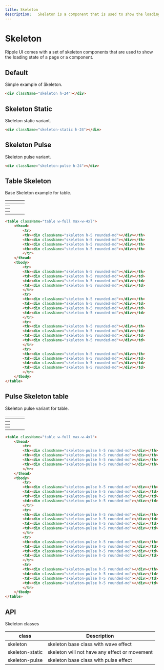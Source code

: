 ```yaml
---
title: Skeleton
description:   Skeleton is a component that is used to show the loading state of a page or a component.
---
```


# Skeleton

Ripple UI comes with a set of skeleton components that are used to show the loading state of a page or a component.

## Default

Simple example of Skeleton.

<div className="skeleton h-24"></div>

```html
<div className="skeleton h-24"></div>
```


## Skeleton Static

Skeleton static variant.

<div className="skeleton-static h-24"></div>

```html
<div className="skeleton-static h-24"></div>
```

## Skeleton Pulse

Skeleton pulse variant.

<div className="skeleton-pulse h-24"></div>

```html
<div className="skeleton-pulse h-24"></div>
```

## Table Skeleton

Base Skeleton example for table.

<table className="table w-full max-w-4xl">
    <thead>
        <tr>
        <th><div className="skeleton h-5 rounded-md"></div></th>
        <th><div className="skeleton h-5 rounded-md"></div></th>
        <th><div className="skeleton h-5 rounded-md"></div></th>
        <th><div className="skeleton h-5 rounded-md"></div></th>
        </tr>
    </thead>
    <tbody>
        <tr>
        <th><div className="skeleton h-5 rounded-md"></div></th>
        <td><div className="skeleton h-5 rounded-md"></div></td>
        <td><div className="skeleton h-5 rounded-md"></div></td>
        <td><div className="skeleton h-5 rounded-md"></div></td>
        </tr>
        <tr>
        <th><div className="skeleton h-5 rounded-md"></div></th>
        <td><div className="skeleton h-5 rounded-md"></div></td>
        <td><div className="skeleton h-5 rounded-md"></div></td>
        <td><div className="skeleton h-5 rounded-md"></div></td>
        </tr>
        <tr>
        <th><div className="skeleton h-5 rounded-md"></div></th>
        <td><div className="skeleton h-5 rounded-md"></div></td>
        <td><div className="skeleton h-5 rounded-md"></div></td>
        <td><div className="skeleton h-5 rounded-md"></div></td>
        </tr>
        <tr>
        <th><div className="skeleton h-5 rounded-md"></div></th>
        <td><div className="skeleton h-5 rounded-md"></div></td>
        <td><div className="skeleton h-5 rounded-md"></div></td>
        <td><div className="skeleton h-5 rounded-md"></div></td>
        </tr>
    </tbody>
</table>

```html
<table className="table w-full max-w-4xl">
    <thead>
        <tr>
        <th><div className="skeleton h-5 rounded-md"></div></th>
        <th><div className="skeleton h-5 rounded-md"></div></th>
        <th><div className="skeleton h-5 rounded-md"></div></th>
        <th><div className="skeleton h-5 rounded-md"></div></th>
        </tr>
    </thead>
    <tbody>
        <tr>
        <th><div className="skeleton h-5 rounded-md"></div></th>
        <td><div className="skeleton h-5 rounded-md"></div></td>
        <td><div className="skeleton h-5 rounded-md"></div></td>
        <td><div className="skeleton h-5 rounded-md"></div></td>
        </tr>
        <tr>
        <th><div className="skeleton h-5 rounded-md"></div></th>
        <td><div className="skeleton h-5 rounded-md"></div></td>
        <td><div className="skeleton h-5 rounded-md"></div></td>
        <td><div className="skeleton h-5 rounded-md"></div></td>
        </tr>
        <tr>
        <th><div className="skeleton h-5 rounded-md"></div></th>
        <td><div className="skeleton h-5 rounded-md"></div></td>
        <td><div className="skeleton h-5 rounded-md"></div></td>
        <td><div className="skeleton h-5 rounded-md"></div></td>
        </tr>
        <tr>
        <th><div className="skeleton h-5 rounded-md"></div></th>
        <td><div className="skeleton h-5 rounded-md"></div></td>
        <td><div className="skeleton h-5 rounded-md"></div></td>
        <td><div className="skeleton h-5 rounded-md"></div></td>
        </tr>
    </tbody>
</table>
```

## Pulse Skeleton table

Skeleton pulse variant for table.

<table className="table w-full max-w-4xl">
    <thead>
        <tr>
        <th><div className="skeleton-pulse h-5 rounded-md"></div></th>
        <th><div className="skeleton-pulse h-5 rounded-md"></div></th>
        <th><div className="skeleton-pulse h-5 rounded-md"></div></th>
        <th><div className="skeleton-pulse h-5 rounded-md"></div></th>
        </tr>
    </thead>
    <tbody>
        <tr>
        <th><div className="skeleton-pulse h-5 rounded-md"></div></th>
        <td><div className="skeleton-pulse h-5 rounded-md"></div></td>
        <td><div className="skeleton-pulse h-5 rounded-md"></div></td>
        <td><div className="skeleton-pulse h-5 rounded-md"></div></td>
        </tr>
        <tr>
        <th><div className="skeleton-pulse h-5 rounded-md"></div></th>
        <td><div className="skeleton-pulse h-5 rounded-md"></div></td>
        <td><div className="skeleton-pulse h-5 rounded-md"></div></td>
        <td><div className="skeleton-pulse h-5 rounded-md"></div></td>
        </tr>
        <tr>
        <th><div className="skeleton-pulse h-5 rounded-md"></div></th>
        <td><div className="skeleton-pulse h-5 rounded-md"></div></td>
        <td><div className="skeleton-pulse h-5 rounded-md"></div></td>
        <td><div className="skeleton-pulse h-5 rounded-md"></div></td>
        </tr>
        <tr>
        <th><div className="skeleton-pulse h-5 rounded-md"></div></th>
        <td><div className="skeleton-pulse h-5 rounded-md"></div></td>
        <td><div className="skeleton-pulse h-5 rounded-md"></div></td>
        <td><div className="skeleton-pulse h-5 rounded-md"></div></td>
        </tr>
    </tbody>
</table>

```html
<table className="table w-full max-w-4xl">
    <thead>
        <tr>
        <th><div className="skeleton-pulse h-5 rounded-md"></div></th>
        <th><div className="skeleton-pulse h-5 rounded-md"></div></th>
        <th><div className="skeleton-pulse h-5 rounded-md"></div></th>
        <th><div className="skeleton-pulse h-5 rounded-md"></div></th>
        </tr>
    </thead>
    <tbody>
        <tr>
        <th><div className="skeleton-pulse h-5 rounded-md"></div></th>
        <td><div className="skeleton-pulse h-5 rounded-md"></div></td>
        <td><div className="skeleton-pulse h-5 rounded-md"></div></td>
        <td><div className="skeleton-pulse h-5 rounded-md"></div></td>
        </tr>
        <tr>
        <th><div className="skeleton-pulse h-5 rounded-md"></div></th>
        <td><div className="skeleton-pulse h-5 rounded-md"></div></td>
        <td><div className="skeleton-pulse h-5 rounded-md"></div></td>
        <td><div className="skeleton-pulse h-5 rounded-md"></div></td>
        </tr>
        <tr>
        <th><div className="skeleton-pulse h-5 rounded-md"></div></th>
        <td><div className="skeleton-pulse h-5 rounded-md"></div></td>
        <td><div className="skeleton-pulse h-5 rounded-md"></div></td>
        <td><div className="skeleton-pulse h-5 rounded-md"></div></td>
        </tr>
        <tr>
        <th><div className="skeleton-pulse h-5 rounded-md"></div></th>
        <td><div className="skeleton-pulse h-5 rounded-md"></div></td>
        <td><div className="skeleton-pulse h-5 rounded-md"></div></td>
        <td><div className="skeleton-pulse h-5 rounded-md"></div></td>
        </tr>
    </tbody>
</table>
```


## API
<Attributes >
<Attributes.Title>Skeleton classes</Attributes.Title>

| class                | Description                                      |
| --------------------- | --------------------------------------------------   |
| skeleton              | skeleton base class with wave effect                 |
| skeleton-static       | skeleton will not have any effect or movement                |
| skeleton-pulse        | skeleton base class with pulse effect                |

</Attributes>



